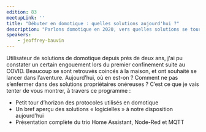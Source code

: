 ```yaml
---
edition: 83
meetupLink: ''
title: "Débuter en domotique : quelles solutions aujourd'hui ?"
description: "Parlons domotique en 2020, vers quelles solutions se tourner, qu'elles soient matérielles ou logicielles, et surtout, pour quel investissement temps/coût"
speakers:
    - jeoffrey-bauvin
---
```


Utilisateur de solutions de domotique depuis près de deux ans, j'ai pu constater un certain engouement lors du premier confinement suite au COVID. Beaucoup se sont retrouvés coincés à la maison, et ont souhaité se lancer dans l’aventure.
Aujourd’hui, où en est-on ? Comment ne pas s’enfermer dans des solutions propriétaires onéreuses ? C’est ce que je vais tenter de vous montrer, à travers ce programme :

-   Petit tour d’horizon des protocoles utilisés en domotique
-   Un bref aperçu des solutions « logicielles » à notre disposition aujourd’hui
-   Présentation complète du trio Home Assistant, Node-Red et MQTT
